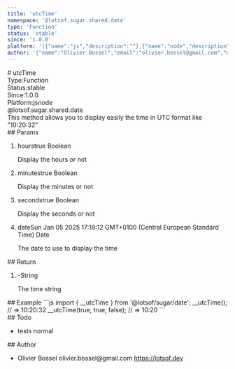 ```yaml
---
title: 'utcTime'
namespace: '@lotsof.sugar.shared.date'
type: 'Function'
status: 'stable'
since: '1.0.0'
platform: '[{"name":"js","description":""},{"name":"node","description":""}]'
author: '{"name":"Olivier Bossel","email":"olivier.bossel@gmail.com","url":"https://lotsof.dev"}'
---
```

<div class="docmap-mdx">
# utcTime
<div class="_metas">
<div class="_type"><span class="_type-label">Type:</span><span class="_type-value">Function</span></div>
<div class="_status"><span class="_status-label">Status:</span><span class="_status-value -stable">stable</span></div>
<div class="_since"><span class="_since-label">Since:</span><span class="_since-value">1.0.0</span></div>
<div class="_platform"><span class="_platform-label">Platform:</span><span class="_platform-value -js">js</span><span class="_platform-value -node">node</span></div>
</div>
<div class="_namespace">@lotsof.sugar.shared.date</div>
<div class="_description typo-format typo-rhythm">
This method allows you to display easily the time in UTC format like &quot;10:20:32&quot;
</div>
<div class="_params">
## Params
<ol class="_list">
<li class="_item">
<span class="_name">hours</span><span class="_default">true</span> <span class="_type">Boolean</span>
<p class="_description">Display the hours or not</p>
</li>
<li class="_item">
<span class="_name">minutes</span><span class="_default">true</span> <span class="_type">Boolean</span>
<p class="_description">Display the minutes or not</p>
</li>
<li class="_item">
<span class="_name">seconds</span><span class="_default">true</span> <span class="_type">Boolean</span>
<p class="_description">Display the seconds or not</p>
</li>
<li class="_item">
<span class="_name">date</span><span class="_default">Sun Jan 05 2025 17&colon;19&colon;12 GMT&plus;0100 &lpar;Central European Standard Time&rpar;</span> <span class="_type">Date</span>
<p class="_description">The date to use to display the time</p>
</li>
</ol>
</div>
<div class="_return">
## Return
<ol class="_list">
<li class="_item">
<span class="_default">-</span><span class="_type">String</span>
<p class="_description">The time string</p>
</li>
</ol>
</div>
<div class="_examples">
## Example
```js
import { __utcTime } from '@lotsof/sugar/date';
__utcTime(); // => 10:20:32
__utcTime(true, true, false); // => 10:20
```
</div>
<div class="_todo">
## Todo
<ul class="_list">
<li class="_item">
<span class="_description">tests</span>
<span class="_priority -normal">normal</span>
</li>
</ul>
</div>
<div class="_author">
## Author
<ul class="_list">
<li class="_item">
<span class="_name">Olivier Bossel</span>
<span class="_email">olivier.bossel@gmail.com</span>
<a href="https://lotsof.dev" target="_blank" class="_url">https://lotsof.dev</a>
</li>
</ul>
</div>
</div>